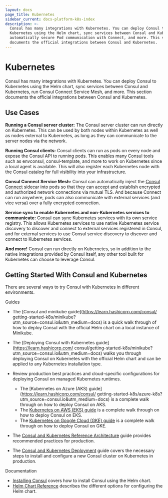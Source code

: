 ```yaml
---
layout: docs
page_title: Kubernetes
sidebar_current: docs-platform-k8s-index
description: >-
  Consul has many integrations with Kubernetes. You can deploy Consul to
  Kubernetes using the Helm chart, sync services between Consul and Kubernetes,
  automatically secure Pod communication with Connect, and more. This section
  documents the official integrations between Consul and Kubernetes.
---
```


# Kubernetes

Consul has many integrations with Kubernetes. You can deploy Consul
to Kubernetes using the Helm chart, sync services between Consul and
Kubernetes, run Consul Connect Service Mesh, and more.
This section documents the official integrations between Consul and Kubernetes.

## Use Cases

**Running a Consul server cluster:** The Consul server cluster can run directly
on Kubernetes. This can be used by both nodes within Kubernetes as well as
nodes external to Kubernetes, as long as they can communicate to the server
nodes via the network.

**Running Consul clients:** Consul clients can run as pods on every node
and expose the Consul API to running pods. This enables many Consul tools
such as envconsul, consul-template, and more to work on Kubernetes since a
local agent is available. This will also register each Kubernetes node with
the Consul catalog for full visibility into your infrastructure.

**Consul Connect Service Mesh:**
Consul can automatically inject the [Consul Connect](/docs/connect/index.html)
sidecar into pods so that they can accept and establish encrypted
and authorized network connections via mutual TLS. And because Connect
can run anywhere, pods can also communicate with external services (and
vice versa) over a fully encrypted connection.

**Service sync to enable Kubernetes and non-Kubernetes services to communicate:**
Consul can sync Kubernetes services with its own service registry. This allows
Kubernetes services to use native Kubernetes service discovery to discover
and connect to external services registered in Consul, and for external services
to use Consul service discovery to discover and connect to Kubernetes services.

**And more!** Consul can run directly on Kubernetes, so in addition to the
native integrations provided by Consul itself, any other tool built for
Kubernetes can choose to leverage Consul.

## Getting Started With Consul and Kubernetes

There are several ways to try Consul with Kubernetes in different environments.

Guides

- The [Consul and minikube guide](https://learn.hashicorp.com/consul/
  getting-started-k8s/minikube?utm_source=consul.io&utm_medium=docs) is a quick walk through of how to deploy Consul with the official Helm chart on a local instance of Minikube.

- The [Deploying Consul with Kubernetes guide](https://learn.hashicorp.com/
  consul/getting-started-k8s/minikube?utm_source=consul.io&utm_medium=docs)
  walks you through deploying Consul on Kubernetes with the official Helm chart and can be applied to any Kubernetes installation type.

- Review production best practices and cloud-specific configurations for deploying Consul on managed Kubernetes runtimes.

  - The [Kubernetes on Azure (AKS) guide](https://learn.hashicorp.com/consul/
    getting-started-k8s/azure-k8s?utm_source=consul.io&utm_medium=docs) is a complete walk through on how to deploy Consul on AKS.
  - The [Kubernetes on AWS (EKS) guide](https://learn.hashicorp.com/consul/kubernetes/aws-k8s?utm_source=consul.io&utm_medium=docs) is a complete walk through on how to deploy Consul on EKS.
  - The [Kubernetes on Google Cloud (GKE) guide](https://learn.hashicorp.com/consul/kubernetes/google-cloud-k8s?utm_source=consul.io&utm_medium=docs) is a complete walk through on how to deploy Consul on GKE.

- The [Consul and Kubernetes Reference Architecture](https://learn.hashicorp.com/consul/day-1-operations/kubernetes-reference?utm_source=consul.io&utm_medium=docs) guide provides recommended practices for production.

- The [Consul and Kubernetes Deployment](https://learn.hashicorp.com/consul/day-1-operations/kubernetes-deployment-guide?utm_source=consul.io&utm_medium=docs) guide covers the necessary steps to install and configure a new Consul cluster on Kubernetes in production.

Documentation

- [Installing Consul](/docs/platform/k8s/run.html) covers how to install Consul using the Helm chart.
- [Helm Chart Reference](/docs/platform/k8s/helm.html) describes the different options for configuring the Helm chart.
